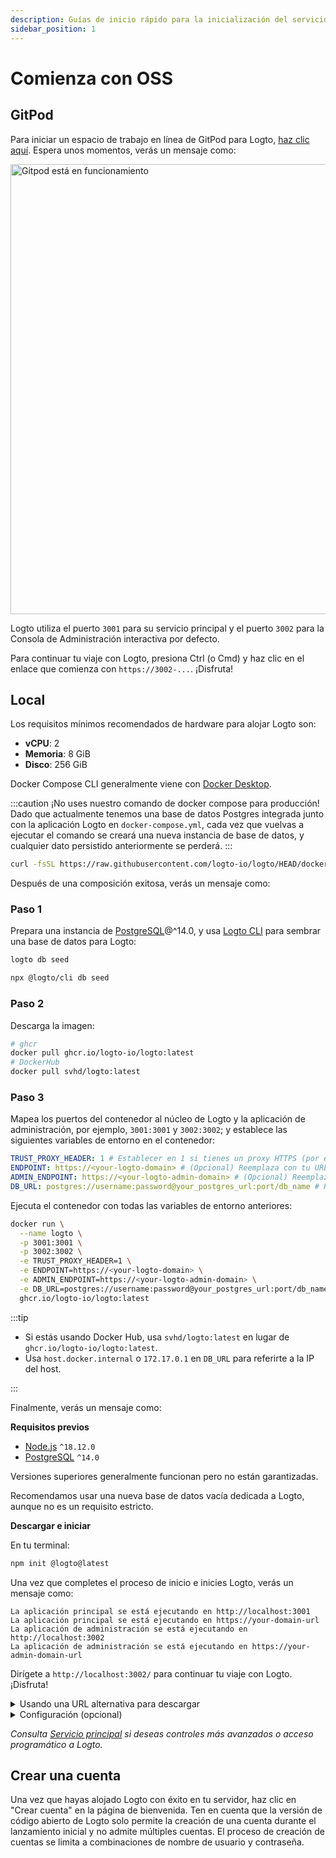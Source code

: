 ```yaml
---
description: Guías de inicio rápido para la inicialización del servicio de código abierto (OSS) de Logto.
sidebar_position: 1
---
```




# Comienza con OSS

## GitPod

Para iniciar un espacio de trabajo en línea de GitPod para Logto, <a href="https://gitpod.io/#https://github.com/logto-io/demo" target="_blank" rel="noopener">haz clic aquí</a>. Espera unos momentos, verás un mensaje como:

<p>
  <img
    src={gitpodRunning}
    alt="Gitpod está en funcionamiento"
    width="720px"
    style={{ borderRadius: '4px' }}
  />
</p>

Logto utiliza el puerto `3001` para su servicio principal y el puerto `3002` para la Consola de Administración interactiva por defecto.

Para continuar tu viaje con Logto, presiona Ctrl (o Cmd) y haz clic en el enlace que comienza con `https://3002-...`. ¡Disfruta!

## Local

Los requisitos mínimos recomendados de hardware para alojar Logto son:

- **vCPU**: 2
- **Memoria**: 8 GiB
- **Disco**: 256 GiB

<Tabs>

<TabItem value="docker-compose" label="Docker Compose">

Docker Compose CLI generalmente viene con [Docker Desktop](https://www.docker.com/products/docker-desktop).

:::caution
¡No uses nuestro comando de docker compose para producción! Dado que actualmente tenemos una base de datos Postgres integrada junto con la aplicación Logto en `docker-compose.yml`, cada vez que vuelvas a ejecutar el comando se creará una nueva instancia de base de datos, y cualquier dato persistido anteriormente se perderá.
:::

```bash
curl -fsSL https://raw.githubusercontent.com/logto-io/logto/HEAD/docker-compose.yml | docker compose -p logto -f - up
```

Después de una composición exitosa, verás un mensaje como:

</TabItem>

<TabItem value="docker" label="Docker">

<h3>Paso 1</h3>

Prepara una instancia de [PostgreSQL](https://www.postgresql.org/)@^14.0, y usa [Logto CLI](/logto-oss/using-cli) para sembrar una base de datos para Logto:

<Tabs groupId="cmd">

  <TabItem value="cli" label="CLI">

```bash
logto db seed
```

  </TabItem>
  <TabItem value="npx" label="npx">

```bash
npx @logto/cli db seed
```

  </TabItem>

</Tabs>

<h3>Paso 2</h3>

Descarga la imagen:

```bash
# ghcr
docker pull ghcr.io/logto-io/logto:latest
# DockerHub
docker pull svhd/logto:latest
```

<h3>Paso 3</h3>

Mapea los puertos del contenedor al núcleo de Logto y la aplicación de administración, por ejemplo, `3001:3001` y `3002:3002`; y establece las siguientes variables de entorno en el contenedor:

```yml
TRUST_PROXY_HEADER: 1 # Establecer en 1 si tienes un proxy HTTPS (por ejemplo, Nginx) frente a Logto
ENDPOINT: https://<your-logto-domain> # (Opcional) Reemplaza con tu URL de endpoint de Logto si estás usando un dominio personalizado
ADMIN_ENDPOINT: https://<your-logto-admin-domain> # (Opcional) Reemplaza con tu URL de administración de Logto si estás usando un dominio personalizado
DB_URL: postgres://username:password@your_postgres_url:port/db_name # Reemplaza con tu DSN de Postgres
```

Ejecuta el contenedor con todas las variables de entorno anteriores:

```bash
docker run \
  --name logto \
  -p 3001:3001 \
  -p 3002:3002 \
  -e TRUST_PROXY_HEADER=1 \
  -e ENDPOINT=https://<your-logto-domain> \
  -e ADMIN_ENDPOINT=https://<your-logto-admin-domain> \
  -e DB_URL=postgres://username:password@your_postgres_url:port/db_name \
  ghcr.io/logto-io/logto:latest
```

:::tip

- Si estás usando Docker Hub, usa `svhd/logto:latest` en lugar de `ghcr.io/logto-io/logto:latest`.
- Usa `host.docker.internal` o `172.17.0.1` en `DB_URL` para referirte a la IP del host.

:::

Finalmente, verás un mensaje como:

</TabItem>

<TabItem value="npm" label="npm-init">

**Requisitos previos**

- [Node.js](https://nodejs.org/) `^18.12.0`
- [PostgreSQL](https://postgresql.org/) `^14.0`

Versiones superiores generalmente funcionan pero no están garantizadas.

Recomendamos usar una nueva base de datos vacía dedicada a Logto, aunque no es un requisito estricto.

**Descargar e iniciar**

En tu terminal:

```bash
npm init @logto@latest
```

Una vez que completes el proceso de inicio e inicies Logto, verás un mensaje como:

</TabItem>

</Tabs>

```text
La aplicación principal se está ejecutando en http://localhost:3001
La aplicación principal se está ejecutando en https://your-domain-url
La aplicación de administración se está ejecutando en http://localhost:3002
La aplicación de administración se está ejecutando en https://your-admin-domain-url
```

Dirígete a `http://localhost:3002/` para continuar tu viaje con Logto. ¡Disfruta!

<details>

<summary>Usando una URL alternativa para descargar</summary>

Si deseas especificar una URL para el archivo zip de Logto, usa la opción `--download-url`. Por ejemplo:

```
npm init @logto@latest -- --download-url=https://github.com/logto-io/logto/releases/download/v1.2.2/logto.tar.gz
```

Ten en cuenta que se necesita el `--` extra para que NPM pase los argumentos.

</details>

<details>

<summary>Configuración (opcional)</summary>

Logto utiliza variables de entorno para la configuración, junto con soporte para archivos `.env`. Consulta [Configuración](/concepts/core-service/configuration) para un uso detallado y la lista completa de variables.

</details>

_Consulta [Servicio principal](/concepts/core-service) si deseas controles más avanzados o acceso programático a Logto._

## Crear una cuenta

Una vez que hayas alojado Logto con éxito en tu servidor, haz clic en "Crear cuenta" en la página de bienvenida. Ten en cuenta que la versión de código abierto de Logto solo permite la creación de una cuenta durante el lanzamiento inicial y no admite múltiples cuentas. El proceso de creación de cuentas se limita a combinaciones de nombre de usuario y contraseña.
